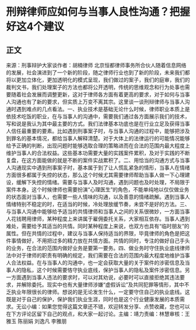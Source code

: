 # 刑辩律师应如何与当事人良性沟通？把握好这4个建议
## 正文
来源：刑事辩护大家谈作者：胡楠律师  北京恒都律师事务所合伙人随着信息网络的发展，社会演进到了一个新的阶段，随之律师行业也到了新的阶段，未来我们都将以更加立体化，更加透明化的模式呈现，我们做过的案子，我们的庭审，我们的裁判文书，我们处理案子的方法也都将公开透明，传统的思维观念和行为处事也需要随着社会发展而调整更新，这对于律师各方面有着更高的要求，对于如何与当事人沟通也有了新的要求，但实质上万变不离其宗。这里谈一谈刑辩律师与当事人沟通时遇到难点的几点看法。一、执业技术是基础无论什么时候，律师职业本质上是依技术吃饭的职业，在与当事人的沟通中，需要我们通过各方面展示我们的技术，写和说是我认为其中最主要的方式。我们法律基本功底也是在行业立足及获得当事人信任最重要的要素。比如遇到刑事案子时，与当事人沟通的过程中，能够把涉及到罪名的基本情况，都给当事人解释清楚。对于大体上的法律运行的可能情况能够给予正确的判断，出现问题时能够选取合理的策略进而在合法的范围内最大程度上维护当事人的合法权益。这些基本功需要大量的实践案件累积，及对于实践的不断复盘，在这方面能做的就是不断的案件实战累积了。二、用恰当的沟通方式与当事人沟通现实中遇到刑事案子时，基本属于到了让人慌乱紧急的情形，当事人在情绪方面很多都属于失控的状态，那么这个时候尤其需要律师帮助当事人做一下心理建设，缓解下失控的情绪。需要与当事人及时沟通，遇到问题也及时处理，不局限于案件本身。这个时候律师也需要扮演“心理医生”的角色，不能单纯地以仅仅做业务的状态面对当事人，也需要一些人情味的沟通，以及善意的情绪疏解。遇到当事人情绪特别不稳定的时，在适当的时候，冷处理放缓节奏，未尝不是好的方法。三、与当事人沟通中能够给予适当的共情律师和当事人之间的关系很微妙，一方面当事人花钱聘用律师，某种程度上来讲属于雇佣委托关系，大家相互依存。当事人遇到难处，需要给予其适当的共情。同时某种程度上来说，也双方也具有“临时朋友”的属性。但在共情的过程中，建议与当事人保持适当的界限，毕竟律师的角色是把这件事情做好，不用把过多的精力放在共情方面。共情的同时，专注的做好自己手头的业务，在合法的范围内做好业务是要第一要务。四、做业务时守住执业底线律师法中对于律师的职责有明确的规定，我们需要在合法的范围内最大程度地维护当事人合法权益。在与当事人的沟通中，也一定会获取大量的关于案件的涉密信息及当事人的隐私，这个时候需要恪守执业底线，保护当事人的隐私及案件涉密信息。另一方面遇到当事人违法的要求时，可以对其劝说，必要时可以直接拒绝其违法要求，并解除委托。现实中也有大量律师涉嫌“虚假诉讼”及共同犯罪等情形，其中不乏执业年限很长的律师。想说的是无论发生什么，一定要守住自己的执业底线。这既是对于自己的保护，保护我们执业生涯，同时也是这个行业健康发展的本质需求。无讼小编：如果您觉得这篇文章还不错，欢迎转发分享、点赞收藏，您也可以在下方评论区留下自己的观点，和大家一起讨论。主编：靖力责编：林慧审核：王雅玉 陈丽娟 刘逸凡 李雅朋